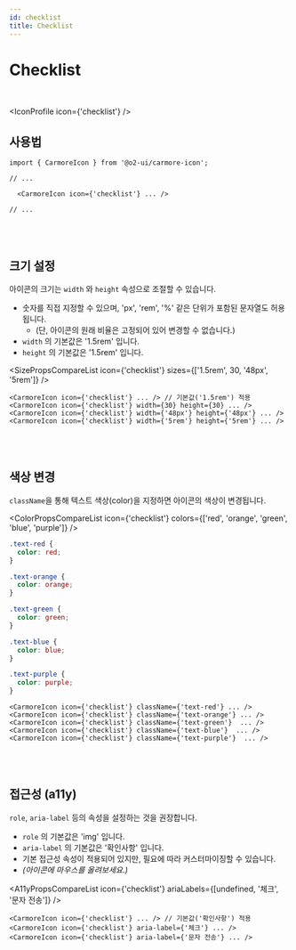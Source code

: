 ```yaml
---
id: checklist
title: Checklist
---
```




# Checklist

<br />

<IconProfile icon={'checklist'} />

## 사용법

```tsx
import { CarmoreIcon } from '@o2-ui/carmore-icon';

// ...

  <CarmoreIcon icon={'checklist'} ... />

// ...
```

<br />
<br />

## 크기 설정

아이콘의 크기는 `width` 와 `height` 속성으로 조절할 수 있습니다.

- 숫자를 직접 지정할 수 있으며, 'px', 'rem', '%' 같은 단위가 포함된 문자열도 허용됩니다.
  - (단, 아이콘의 원래 비율은 고정되어 있어 변경할 수 없습니다.)
- `width` 의 기본값은 '1.5rem' 입니다.
- `height` 의 기본값은 '1.5rem' 입니다.

<SizePropsCompareList icon={'checklist'} sizes={['1.5rem', 30, '48px', '5rem']} />

```tsx
<CarmoreIcon icon={'checklist'} ... /> // 기본값('1.5rem') 적용
<CarmoreIcon icon={'checklist'} width={30} height={30} ... />
<CarmoreIcon icon={'checklist'} width={'48px'} height={'48px'} ... />
<CarmoreIcon icon={'checklist'} width={'5rem'} height={'5rem'} ... />
```

<br />
<br />

## 색상 변경

`className`을 통해 텍스트 색상(color)을 지정하면 아이콘의 색상이 변경됩니다.

<ColorPropsCompareList icon={'checklist'} colors={['red', 'orange', 'green', 'blue', 'purple']} />

```css
.text-red {
  color: red;
}

.text-orange {
  color: orange;
}

.text-green {
  color: green;
}

.text-blue {
  color: blue;
}

.text-purple {
  color: purple;
}
```

```tsx
<CarmoreIcon icon={'checklist'} className={'text-red'} ... />
<CarmoreIcon icon={'checklist'} className={'text-orange'} ... />
<CarmoreIcon icon={'checklist'} className={'text-green'}  ... />
<CarmoreIcon icon={'checklist'} className={'text-blue'}  ... />
<CarmoreIcon icon={'checklist'} className={'text-purple'}  ... />
```

<br />
<br />

## 접근성 (a11y)

`role`, `aria-label` 등의 속성을 설정하는 것을 권장합니다.

- `role` 의 기본값은 'img' 입니다.
- `aria-label` 의 기본값은 '확인사항' 입니다.
- 기본 접근성 속성이 적용되어 있지만, 필요에 따라 커스터마이징할 수 있습니다.
- _(아이콘에 마우스를 올려보세요.)_

<A11yPropsCompareList icon={'checklist'} ariaLabels={[undefined, '체크', '문자 전송']} />

```tsx
<CarmoreIcon icon={'checklist'} ... /> // 기본값('확인사항') 적용
<CarmoreIcon icon={'checklist'} aria-label={'체크'} ... />
<CarmoreIcon icon={'checklist'} aria-label={'문자 전송'} ... />
```
